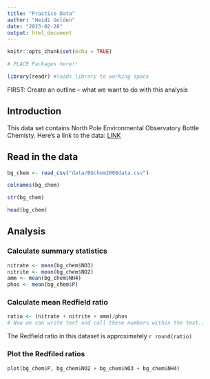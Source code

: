 ```yaml
---
title: "Practice Data"
author: "Heidi Golden"
date: "2023-02-28"
output: html_document
---
```


```r
knitr::opts_chunk$set(echo = TRUE)

# PLACE Packages here!!

library(readr) #loads library to working space
```

FIRST: Create an outline -- what we want to do with this analysis

## Introduction

This data set contains North Pole Environmental Observatory Bottle Chemisty. Here's a link to the data:
[LINK](https://arcticdata.io/catalog/view/doi:10.18739/A25T3FZ8X)

## Read in the data
```r
bg_chem <- read_csv("data/BGchem2008data.csv")
```

```r
colnames(bg_chem)

str(bg_chem)

head(bg_chem)
```


## Analysis

### Calculate summary statistics
```r

nitrate <- mean(bg_chem$NO3)
nitrite <- mean(bg_chem$NO2)
amm <- mean(bg_chem$NH4)
phos <- mean(bg_chem$P)

```


### Calculate mean Redfield ratio

```r
ratio <- (nitrate + nitrite + amm)/phos
# Now we can write text and call these numbers within the text..
```

The Redfield ratio in this dataset is approximately `r round(ratio)`


### Plot the Redfiled ratios

```r
plot(bg_chem$P, bg_chem$NO2 + bg_chem$NO3 + bg_chem$NH4)
```


